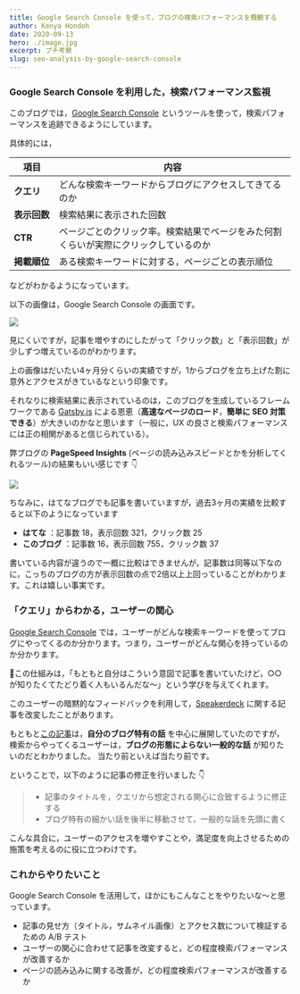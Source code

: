 ```yaml
---
title: Google Search Console を使って，ブログの検索パフォーマンスを概観する 
author: Kenya Hondoh
date: 2020-09-13
hero: ./image.jpg
excerpt: プチ考察
slug: seo-analysis-by-google-search-console
---
```


### Google Search Console を利用した，検索パフォーマンス監視

このブログでは，[Google Search Console](https://search.google.com/search-console/about?hl=ja) というツールを使って，検索パフォーマンスを追跡できるようにしています。

具体的には，

項目|内容
--- | ---
**クエリ** | どんな検索キーワードからブログにアクセスしてきてるのか
**表示回数** | 検索結果に表示された回数
**CTR**　　 | ページごとのクリック率。検索結果でページをみた何割くらいが実際にクリックしているのか
**掲載順位** | ある検索キーワードに対する，ページごとの表示順位


などがわかるようになっています。

以下の画像は，Google Search Console の画面です。

![](https://lh3.googleusercontent.com/MCVZ5UYqpmYKEPZoDnALz92h4_CP68AtuunfJG0RhE7cIIe8bYAcniTznoJCvNE_yCsvza8GKB7xSK41FlKwP5irDKMv3NaZ79T9_8OSDkRxADfOn0Y9P-TQpdW2TGyVdwC8tfr3mqw)

見にくいですが，記事を増やすのにしたがって「クリック数」と「表示回数」が少しずつ増えているのがわかります。

上の画像はだいたい4ヶ月分くらいの実績ですが，1からブログを立ち上げた割に意外とアクセスがきているなという印象です。

それなりに検索結果に表示されているのは，このブログを生成しているフレームワークである [Gatsby.js](https://www.gatsbyjs.com/) による恩恵（**高速なページのロード**，**簡単に SEO 対策できる**）が大きいのかなと思います（一般に，UX の良さと検索パフォーマンスには正の相関があると信じられている）。

弊ブログの **PageSpeed Insights** (ページの読み込みスピードとかを分析してくれるツール)の結果もいい感じです 👇

![](https://lh3.googleusercontent.com/xoTIY92f13yixquKz4lcDkkH1B0R9Io7hubs0d4RSQkp7_4ZWyrZ9kqT8ZrXss7W_tcE59gpanzsLDSONQE4t9oYZD3SO39oXHnQ-oRrdU0fSqlIjnE3lRITjKAEzkDYenoIGGIPvsg)

ちなみに，はてなブログでも記事を書いていますが，過去3ヶ月の実績を比較すると以下のようになっています

- **はてな**    ：記事数 18，表示回数 321，クリック数 25
- **このブログ**  ：記事数 16，表示回数 755，クリック数 37

書いている内容が違うので一概に比較はできませんが，記事数は同等以下なのに，こっちのブログの方が表示回数の点で2倍以上上回っていることがわかります。これは嬉しい事実です。

### 「クエリ」からわかる，ユーザーの関心

[Google Search Console](https://search.google.com/search-console/about?hl=ja) では，ユーザーがどんな検索キーワードを使ってブログにやってくるのか分かります。つまり，ユーザーがどんな関心を持っているのか分かります。

この仕組みは，「もともと自分はこういう意図で記事を書いていたけど，○○ が知りたくてたどり着く人もいるんだな〜」という学びを与えてくれます。

このユーザーの暗黙的なフィードバックを利用して，[Speakerdeck](/Speakerdeck) に関する記事を改変したことがあります。

もともと[この記事]([Speakerdeck](/Speakerdeck))は，**自分のブログ特有の話** を中心に展開していたのですが，検索からやってくるユーザーは，**ブログの形態によらない一般的な話** が知りたいのだとわかりました。
当たり前といえば当たり前です。

ということで，以下のように記事の修正を行いました 👇

>- 記事のタイトルを，クエリから想定される関心に合致するように修正する
>- ブログ特有の細かい話を後半に移動させて，一般的な話を先頭に書く

こんな具合に，ユーザーのアクセスを増やすことや，満足度を向上させるための施策を考えるのに役に立つわけです。

### これからやりたいこと

Google Search Console を活用して，ほかにもこんなことをやりたいな〜と思っています。

- 記事の見せ方（タイトル，サムネイル画像）とアクセス数について検証するための A/B テスト
- ユーザーの関心に合わせて記事を改変すると，どの程度検索パフォーマンスが改善するか
- ページの読み込みに関する改善が，どの程度検索パフォーマンスが改善するか